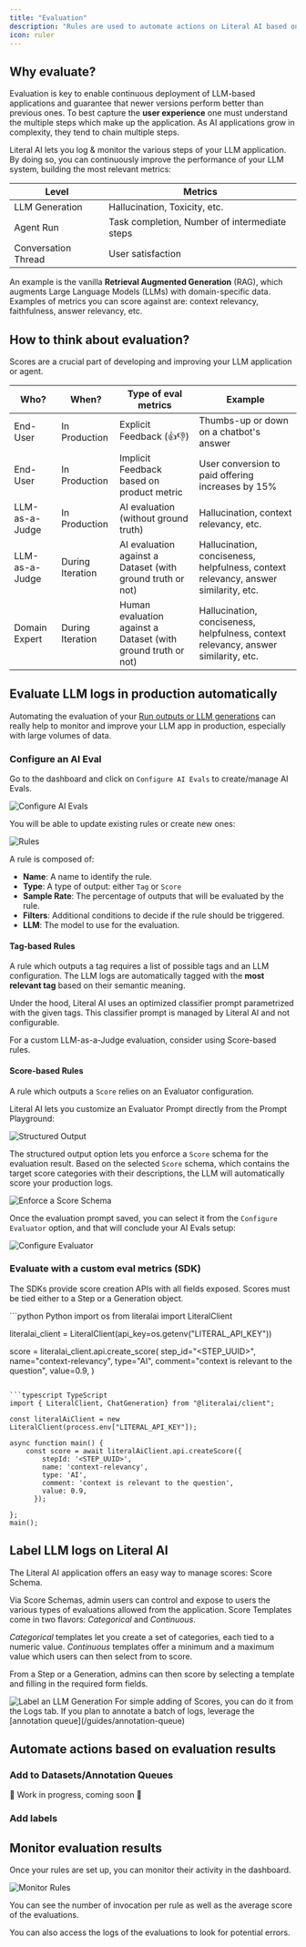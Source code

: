 ```yaml
---
title: "Evaluation"
description: "Rules are used to automate actions on Literal AI based on specific conditions. Automated actions can range from evaluating an LLM generation to adding items in a dataset."
icon: ruler
---
```


## Why evaluate?

Evaluation is key to enable continuous deployment of LLM-based applications and guarantee that newer
versions perform better than previous ones. To best capture the **user experience** one must understand the
multiple steps which make up the application. As AI applications grow in complexity, they tend to chain 
multiple steps.

Literal AI lets you log & monitor the various steps of your LLM application. By doing so, you can continuously improve the performance of your LLM system, building the most relevant metrics:

| Level          | Metrics                                       |
|----------------|--------------------------------------------|
| LLM Generation | Hallucination, Toxicity, etc.                 |
| Agent Run      | Task completion, Number of intermediate steps |
| Conversation Thread         | User satisfaction                             |


An example is the vanilla **Retrieval Augmented Generation** (RAG), which augments Large Language Models
(LLMs) with domain-specific data. Examples of metrics you can score against are: context relevancy, faithfulness, answer relevancy, etc.


## How to think about evaluation?

Scores are a crucial part of developing and improving your LLM application or agent.

| Who?  | When?           | Type of eval metrics | Example                                             |
|---------------|------------------|------------------|-----------------------------------------------------|
| End-User      | In Production     | Explicit Feedback (👍👎)        | Thumbs-up or down on a chatbot's answer             |
| End-User      | In Production     | Implicit Feedback based on product metric        | User conversion to paid offering increases by 15%   |
| LLM-as-a-Judge | In Production  | AI evaluation (without ground truth) | Hallucination, context relevancy, etc. |
| LLM-as-a-Judge | During Iteration  | AI evaluation against a Dataset (with ground truth or not) | Hallucination, conciseness, helpfulness, context relevancy, answer similarity, etc. |
| Domain Expert | During Iteration  | Human evaluation against a Dataset (with ground truth or not)  | Hallucination, conciseness, helpfulness, context relevancy, answer similarity, etc. |


## Evaluate LLM logs in production automatically
Automating the evaluation of your [Run outputs or LLM generations](/guides/logs#semantics) can really help to monitor and improve your LLM app in production, especially with large volumes of data.

### Configure an AI Eval 

Go to the dashboard and click on `Configure AI Evals` to create/manage AI Evals.

<Frame caption="Configure AI Evals">
  <img src="/images/configure-ai-evals.png" alt="Configure AI Evals" />
</Frame>

You will be able to update existing rules or create new ones:

<Frame caption="Manage your Rules">
  <img src="/images/rules.png" alt="Rules" />
</Frame>

A rule is composed of:

- **Name**: A name to identify the rule.
- **Type**: A type of output: either `Tag` or `Score`
- **Sample Rate**: The percentage of outputs that will be evaluated by the rule.
- **Filters**: Additional conditions to decide if the rule should be triggered.
- **LLM**: The model to use for the evaluation.

#### Tag-based Rules

A rule which outputs a tag requires a list of possible tags and an LLM configuration. 
The LLM logs are automatically tagged with the **most relevant tag** based on their semantic meaning. 

Under the hood, Literal AI uses an optimized classifier prompt parametrized with the given tags. 
This classifier prompt is managed by Literal AI and not configurable. 

For a custom LLM-as-a-Judge evaluation, consider using Score-based rules.

#### Score-based Rules

A rule which outputs a `Score` relies on an Evaluator configuration.  

Literal AI lets you customize an Evaluator Prompt directly from the Prompt Playground:

<Frame caption="Structured Output">
  <img src="/images/structured-output-option.png" alt="Structured Output" />
</Frame>

The structured output option lets you enforce a `Score` schema for the evaluation result. 
Based on the selected `Score` schema, which contains the target score categories with their descriptions, 
the LLM will automatically score your production logs.

<Frame caption="Enforce a Score Schema">
  <img src="/images/enforce-score-schema.png" alt="Enforce a Score Schema" />
</Frame>

Once the evaluation prompt saved, you can select it from the `Configure Evaluator` option, and that
will conclude your AI Evals setup:
<Frame caption="Configure Evaluator">
  <img src="/images/configure-evaluator.png" alt="Configure Evaluator" />
</Frame>


### Evaluate with a custom eval metrics (SDK)

The SDKs provide score creation APIs with all fields exposed. Scores must be tied either
to a Step or a Generation object.

<CodeGroup>
```python Python
import os
from literalai import LiteralClient

literalai_client = LiteralClient(api_key=os.getenv("LITERAL_API_KEY"))

score = literalai_client.api.create_score(
            step_id="<STEP_UUID>",
            name="context-relevancy",
            type="AI",
            comment="context is relevant to the question",
            value=0.9,
        )
```

```typescript TypeScript
import { LiteralClient, ChatGeneration} from "@literalai/client";

const literalAiClient = new LiteralClient(process.env["LITERAL_API_KEY"]);

async function main() {
    const score = await literalAiClient.api.createScore({
        stepId: '<STEP_UUID>',
        name: 'context-relevancy',
        type: 'AI',
        comment: 'context is relevant to the question',
        value: 0.9,
      });
      
};
main();
```
</CodeGroup>


## Label LLM logs on Literal AI

The Literal AI application offers an easy way to manage scores: Score Schema. 

Via Score Schemas, admin users can control and expose to users the various types of evaluations
allowed from the application. Score Templates come in two flavors: *Categorical* and *Continuous*. 

*Categorical* templates let you create a set of categories, each tied to a numeric value.
*Continuous* templates offer a minimum and a maximum value which users can then select from to score.


From a Step or a Generation, admins can then score by selecting a template and filling
in the required form fields.
<Frame caption="Label an LLM Generation">
  <img
    src="/images/create-score-template.png"
    alt="Label an LLM Generation"
  />
</Frame>
For simple adding of Scores, you can do it from the Logs tab. 
If you plan to annotate a batch of logs, leverage the [annotation queue](/guides/annotation-queue)


## Automate actions based on evaluation results

### Add to Datasets/Annotation Queues

🚧 Work in progress, coming soon 🚧

### Add labels

## Monitor evaluation results

Once your rules are set up, you can monitor their activity in the dashboard.

<Frame caption="Monitor your Rules">
  <img src="/images/monitor-rule.png" alt="Monitor Rules" />
</Frame>

You can see the number of invocation per rule as well as the average score of the evaluations.

You can also access the logs of the evaluations to look for potential errors.